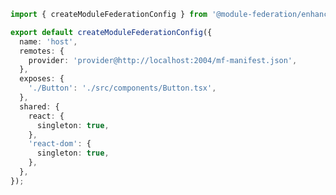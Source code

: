 ```ts title='module-federation.config.ts'
import { createModuleFederationConfig } from '@module-federation/enhanced/rspack';

export default createModuleFederationConfig({
  name: 'host',
  remotes: {
    provider: 'provider@http://localhost:2004/mf-manifest.json',
  },
  exposes: {
    './Button': './src/components/Button.tsx',
  },
  shared: {
    react: {
      singleton: true,
    },
    'react-dom': {
      singleton: true,
    },
  },
});
```

